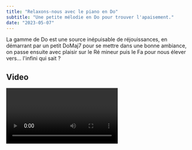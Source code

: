 ```yaml
---
title: "Relaxons-nous avec le piano en Do"
subtitle: "Une petite mélodie en Do pour trouver l'apaisement."
date: "2023-05-07"
---
```


La gamme de Do est une source inépuisable de réjouissances, en démarrant par un petit DoMaj7 pour se mettre dans une bonne ambiance, on passe ensuite avec plaisir sur le Ré mineur puis le Fa pour nous élever vers... l'infini qui sait ?

## Video

<Video type="cloudinary" id="v1683995564%2Fmy-videos%2Frelaxing-in-c_jmfqxb.mp4" />

### Partition

> TODO.